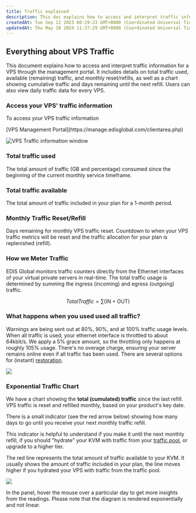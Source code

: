 ```yaml
---
title: Traffic explained
description: This doc explains how to access and interpret traffic information for a VPS through the management portal.
createdAt: Tue Sep 12 2023 08:29:23 GMT+0000 (Coordinated Universal Time)
updatedAt: Thu May 30 2024 11:37:29 GMT+0000 (Coordinated Universal Time)
---
```


## Everything about VPS Traffic

This document explains how to access and interpret traffic information for a VPS through the management portal. It includes details on total traffic used, available (remaining) traffic, and monthly reset/refills, as well as a chart showing cumulative traffic and days remaining until the next refill. Users can also view daily traffic data for every VPS.

### Access your VPS' traffic information

To access your VPS traffic information

<Steps>
  <Step title='Log in to your'>
    [VPS Management Portal](https://manage.edisglobal.com/clientarea.php)
  </Step>
  <Step title='Pick any VPS from the Services tab' />
</Steps>

![VPS Traffic information window](/assets/cNp-aoYzm2d52KmDABp4u_traffic-info-edis-global.png)

### Total traffic used

The total amount of traffic (GB and percentage) consumed since the beginning of the current monthly service timeframe.

### Total traffic available

The total amount of traffic included in your plan for a 1-month period.

### Monthly Traffic Reset/Refill&#x20;

Days remaining for monthly VPS traffic reset. Countdown to when your VPS traffic metrics will be reset and the traffic allocation for your plan is replenished (refill).

### How we Meter Traffic&#x20;

EDIS Global monitors traffic counters directly from the Ethernet interfaces of your virtual private servers in real-time. The total traffic usage is determined by summing the ingress (incoming) and egress (outgoing) traffic.

$$Total Traffic = \sum (\text{IN} + \text{OUT})$$

### What happens when you used used all traffic?

Warnings are being sent out at 80%, 90%, and at 100% traffic usage levels.&#x20;
When all traffic is used, your ethernet interface is throttled to about 64kbit/s.&#x20;
We apply a 5% grace amount, so the throttling only happens at roughly 105% usage.
There's no overage charge, ensuring your server remains online even if all traffic has been used. There are several options for (instant) [restoration](https://docs.edisglobal.com/traffic-pool-global-and-premium-traffic-zone).

![](/assets/-n9f9xXjqDwmY3XgFkQUn_daily-traffic-432a39609a.png)

###

### Exponential Traffic Chart

We have a chart showing the **total (cumulated) traffic** since the last refill. VPS traffic is reset and refilled monthly, based on your product's key date.

There is a small indicator (see the red arrow below) showing how many days to go until you receive your next monthly traffic refill.&#x20;

This indicator is helpful to understand if you make it until the next monthly refill, if you should "hydrate" your KVM with traffic from your <a href="https://docs.edisglobal.com/traffic-pool-global-and-premium-traffic-zone" target="_blank">traffic pool</a>, or upgrade to a higher tier.

The red line represents the total amount of traffic available to your KVM. It usually shows the amount of traffic included in your plan, the line moves higher if you hydrated your VPS with traffic from the traffic pool.&#x20;

![](/assets/lHUScqmop6d5_TFXKZlHt_cumulative-traffic-bc46ac6118.png)

<Note>
  In the panel, hover the mouse over a particular day to get more insights from
  the readings. Please note that the diagram is rendered exponentially and not
  linear.
</Note>
